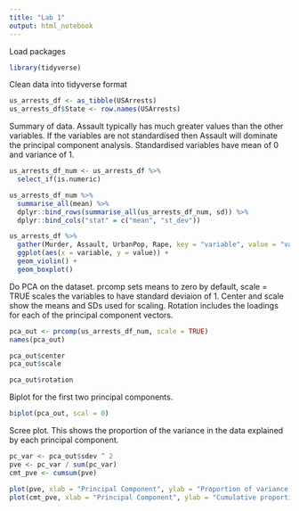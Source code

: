 ```yaml
---
title: "Lab 1"
output: html_notebook
---
```


Load packages
```r
library(tidyverse)
```

Clean data into tidyverse format
```r
us_arrests_df <- as_tibble(USArrests)
us_arrests_df$State <- row.names(USArrests)

```

Summary of data.  Assault typically has much greater values than the other variables.  If the variables are not standardised then Assault will dominate the principal component analysis.  Standardised variables have mean of 0 and variance of 1.
```r
us_arrests_df_num <- us_arrests_df %>%
  select_if(is.numeric) 

us_arrests_df_num %>%
  summarise_all(mean) %>%
  dplyr::bind_rows(summarise_all(us_arrests_df_num, sd)) %>%
  dplyr::bind_cols("stat" = c("mean", "st_dev"))

us_arrests_df %>%
  gather(Murder, Assault, UrbanPop, Rape, key = "variable", value = "value") %>%
  ggplot(aes(x = variable, y = value)) +
  geom_violin() +
  geom_boxplot()
```

Do PCA on the dataset. prcomp sets means to zero by default, scale = TRUE scales the variables to have standard deviaion of 1. Center and scale show the means and SDs used for scaling.  Rotation includes the loadings for each of the principal component vectors.
```r
pca_out <- prcomp(us_arrests_df_num, scale = TRUE)
names(pca_out)

pca_out$center
pca_out$scale

pca_out$rotation
```

Biplot for the first two principal components.
```r
biplot(pca_out, scal = 0)
```

Scree plot. This shows the proportion of the variance in the data explained by each principal component.
```r
pc_var <- pca_out$sdev ^ 2
pve <- pc_var / sum(pc_var)
cmt_pve <- cumsum(pve)

plot(pve, xlab = "Principal Component", ylab = "Proportion of variance explained", ylim = c(0, 1), type = 'b')
plot(cmt_pve, xlab = "Principal Component", ylab = "Cumulative proportion of variance explained", ylim = c(0, 1), type = 'b')
```

